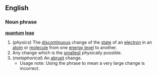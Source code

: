==English==
===Noun phrase===
'''[[quantum]] [[leap]]'''
{{wikipedia}}
#(''physics'') The [[discontinuous]] change of the [[state]] of an [[electron]] in an [[atom]] or [[molecule]] from one [[energy level]] to another.
#Any change which is the [[smallest]] physically possible.
#(''metaphorical'') An [[abrupt]] change.
#*Usage note: Using the phrase to mean a very large change is incorrect.